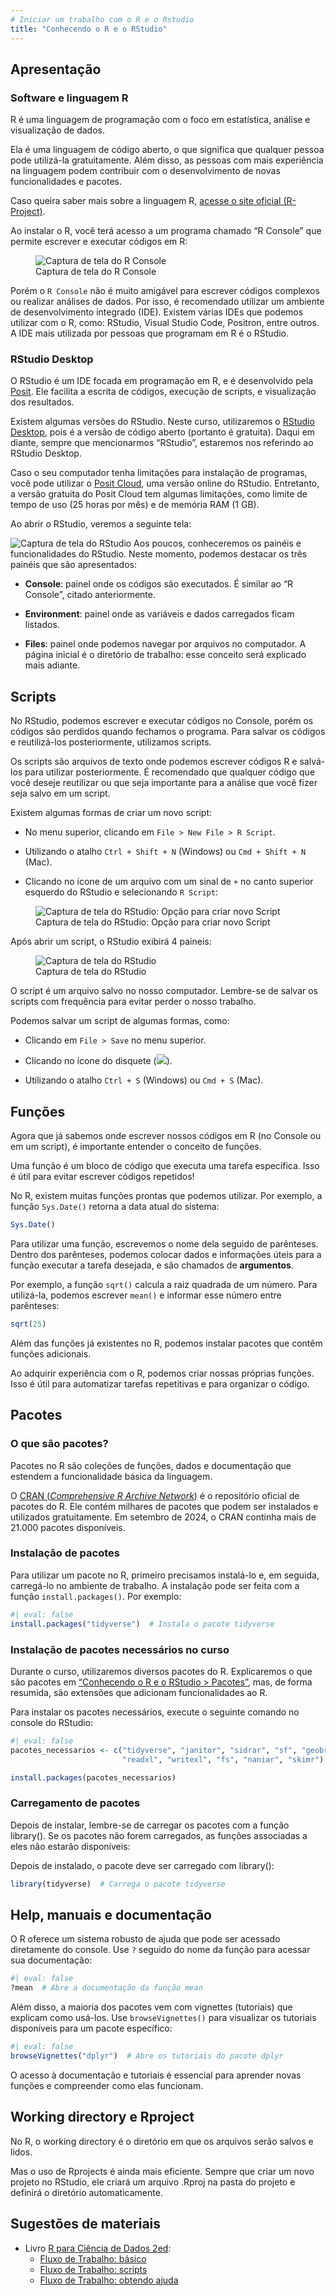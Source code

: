 ```yaml
---
# Iniciar um trabalho com o R e o Rstudio
title: "Conhecendo o R e o RStudio"
---
```


## Apresentação 

### Software e linguagem R

R é uma linguagem de programação com o foco em estatística, análise e visualização de dados. 

Ela é uma linguagem de código aberto, o que significa que qualquer pessoa pode utilizá-la gratuitamente. Além disso, as pessoas com mais experiência na linguagem podem contribuir com o desenvolvimento de novas funcionalidades e pacotes.

Caso queira saber mais sobre a linguagem R, [acesse o site oficial (R-Project)](https://www.r-project.org/about.html).

Ao instalar o R, você terá acesso a um programa chamado "R Console" que permite escrever e executar códigos em R:

![Captura de tela do R Console](images/01_R.png){fig-align="center"}

Porém o `R Console` não é muito amigável para escrever códigos complexos ou realizar análises de dados. Por isso, é recomendado utilizar um ambiente de desenvolvimento integrado (IDE). Existem várias IDEs que podemos utilizar com o R, como: RStudio, Visual Studio Code, Positron, entre outros. A IDE mais utilizada por pessoas que programam em R é o RStudio.



### RStudio Desktop

O RStudio é um IDE focada em programação em R, e é desenvolvido pela [Posit](https://posit.co/). Ele facilita a escrita de códigos, execução de scripts, e visualização dos resultados.

Existem algumas versões do RStudio. Neste curso, utilizaremos o [RStudio Desktop](https://posit.co/download/rstudio-desktop/), pois é a versão de código aberto (portanto é gratuita). Daqui em diante, sempre que mencionarmos "RStudio", estaremos nos referindo ao RStudio Desktop.

::: callout-tip
Caso o seu computador tenha limitações para instalação de programas, você pode utilizar o [Posit Cloud](https://posit.cloud/), uma versão online do RStudio. Entretanto, a versão gratuita do Posit Cloud tem algumas limitações, como limite de tempo de uso (25 horas por mês) e de memória RAM (1 GB).
:::

Ao abrir o RStudio, veremos a seguinte tela:

![Captura de tela do RStudio](images/01_rstudio_3_paineis.png){fig-align="center"}
Aos poucos, conheceremos os painéis e funcionalidades do RStudio. Neste momento, podemos destacar os três painéis que são apresentados:

- **Console**: painel onde os códigos são executados. É similar ao "R Console", citado anteriormente.

- **Environment**: painel onde as variáveis e dados carregados ficam listados.

- **Files**: painel onde podemos navegar por arquivos no computador. A página inicial é o diretório de trabalho: esse conceito será explicado mais adiante.

## Scripts

No RStudio, podemos escrever e executar códigos no Console, porém os códigos são perdidos quando fechamos o programa. Para salvar os códigos e reutilizá-los posteriormente, utilizamos scripts.

Os scripts são arquivos de texto onde podemos escrever códigos R e salvá-los para utilizar posteriormente. É recomendado que qualquer código que você deseje reutilizar ou que seja importante para a análise que você fizer seja salvo em um script.

Existem algumas formas de criar um novo script:

- No menu superior, clicando em `File > New File > R Script`.

- Utilizando o atalho `Ctrl + Shift + N` (Windows) ou `Cmd + Shift + N` (Mac).

- Clicando no ícone de um arquivo com um sinal de `+` no canto superior esquerdo do RStudio e selecionando `R Script`:


![Captura de tela do RStudio: Opção para criar novo Script](images/01_rstudio_new_script.jpg){fig-align="center"}

Após abrir um script, o RStudio exibirá 4 paineis:

![Captura de tela do RStudio](images/01_rstudio_4_paineis.png){fig-align="center"}

::: callout-tip
O script é um arquivo salvo no nosso computador.
Lembre-se de salvar os scripts com frequência para evitar perder o nosso trabalho.

Podemos salvar um script de algumas formas, como:

- Clicando em `File > Save` no menu superior.

- Clicando no ícone do disquete (![](images/01_disquete.png)).

- Utilizando o atalho `Ctrl + S` (Windows) ou `Cmd + S` (Mac).
:::



## Funções

Agora que já sabemos onde escrever nossos códigos em R (no Console ou em um script), é importante entender o conceito de funções.

Uma função é um bloco de código que executa uma tarefa específica. Isso é útil para evitar escrever códigos repetidos!

No R, existem muitas funções prontas que podemos utilizar. Por exemplo, a função `Sys.Date()` retorna a data atual do sistema:

```r
Sys.Date()
```


Para utilizar uma função, escrevemos o nome dela seguido de parênteses. Dentro dos parênteses, podemos colocar dados e informações úteis para a função executar a tarefa desejada, e são chamados de **argumentos**.

Por exemplo, a função `sqrt()` calcula a raiz quadrada de um número. Para utilizá-la, podemos escrever `mean()` e informar esse número entre parênteses:

```r
sqrt(25)
```
Além das funções já existentes no R, podemos instalar pacotes que contêm funções adicionais. 

::: callout-tip
Ao adquirir experiência com o R, podemos criar nossas próprias funções. Isso é útil para automatizar tarefas repetitivas e para organizar o código.
::: 

## Pacotes

### O que são pacotes?

Pacotes no R são coleções de funções, dados e documentação que estendem a funcionalidade básica da linguagem. 

O [CRAN (*Comprehensive R Archive Network*)](https://cran.r-project.org/) é o repositório oficial de pacotes do R. Ele contém milhares de pacotes que podem ser instalados e utilizados gratuitamente. Em setembro de 2024, o CRAN continha mais de 21.000 pacotes disponíveis.

### Instalação de pacotes

Para utilizar um pacote no R, primeiro precisamos instalá-lo e, em seguida, carregá-lo no ambiente de trabalho. A instalação pode ser feita com a função `install.packages()`. Por exemplo:

```r
#| eval: false
install.packages("tidyverse")  # Instala o pacote tidyverse
```





### Instalação de pacotes necessários no curso

Durante o curso, utilizaremos diversos pacotes do R.
Explicaremos o que são pacotes em ["Conhecendo o R e o RStudio > Pacotes"](01_r_rstudio.qmd), mas, de forma resumida, são extensões que adicionam funcionalidades ao R.

Para instalar os pacotes necessários, execute o seguinte comando no console do RStudio:

```r
#| eval: false
pacotes_necessarios <- c("tidyverse", "janitor", "sidrar", "sf", "geobr",
                         "readxl", "writexl", "fs", "naniar", "skimr")

install.packages(pacotes_necessarios)
```

### Carregamento de pacotes

Depois de instalar, lembre-se de carregar os pacotes com a função library(). Se os pacotes não forem carregados, as funções associadas a eles não estarão disponíveis:

Depois de instalado, o pacote deve ser carregado com library():

```r
library(tidyverse)  # Carrega o pacote tidyverse
```

## Help, manuais e documentação

O R oferece um sistema robusto de ajuda que pode ser acessado diretamente do console. Use `?` seguido do nome da função para acessar sua documentação:

```r
#| eval: false
?mean  # Abre a documentação da função mean
```


Além disso, a maioria dos pacotes vem com vignettes (tutoriais) que explicam como usá-los. Use `browseVignettes()` para visualizar os tutoriais disponíveis para um pacote específico:

```r
#| eval: false
browseVignettes("dplyr")  # Abre os tutoriais do pacote dplyr
```

O acesso à documentação e tutoriais é essencial para aprender novas funções e compreender como elas funcionam.


## Working directory e Rproject

No R, o working directory é o diretório em que os arquivos serão salvos e lidos. 

Mas o uso de Rprojects é ainda mais eficiente. Sempre que criar um novo projeto no RStudio, ele criará um arquivo .Rproj na pasta do projeto e definirá o diretório automaticamente.



## Sugestões de materiais

- Livro [R para Ciência de Dados 2ed](https://cienciadedatos.github.io/pt-r4ds/):
  - [Fluxo de Trabalho: básico](https://cienciadedatos.github.io/pt-r4ds/workflow-basics.html)
  - [Fluxo de Trabalho: scripts](https://cienciadedatos.github.io/pt-r4ds/workflow-scripts.html)
  - [Fluxo de Trabalho: obtendo ajuda](https://cienciadedatos.github.io/pt-r4ds/workflow-help.html)
